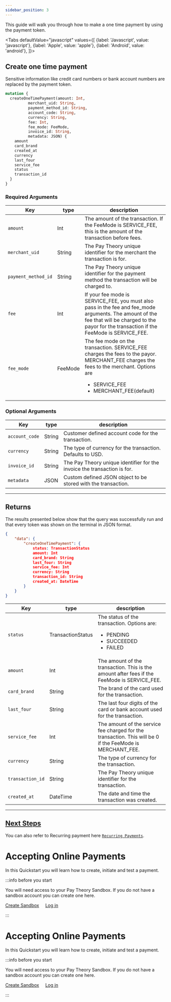 ```yaml
---
sidebar_position: 3
---
```


This guide will walk you through how to make a one time payment by using the payment token.


<Tabs
  defaultValue="javascript"
  values={[
    {label: 'Javascript', value: 'javascript'},
    {label: 'Apple', value: 'apple'},
    {label: 'Android', value: 'android'},
  ]}>
  <TabItem value="javascript">

  ## Create one time payment 
Sensitive information like credit card numbers or bank account numbers are replaced by the payment token.

```graphql
mutation {
  createOneTimePayment(amount: Int, 
          merchant_uid: String, 
          payment_method_id: String, 
          account_code: String, 
          currency: String, 
          fee: Int, 
          fee_mode: FeeMode,
          invoice_id: String, 
          metadata: JSON) {
    amount
    card_brand
    created_at
    currency
    last_four
    service_fee
    status
    transaction_id
  }
}
```

### Required Arguments
|Key                |type         |       description                     |
|-------------------|-------------|---------------------------------------|     
|`amount`           |Int        |The amount of the transaction. If the FeeMode is SERVICE_FEE, this is the amount of the transaction before fees.|
|`merchant_uid`     |String      |The Pay Theory unique identifier for the merchant the transaction is for.|
|`payment_method_id` |String     |The Pay Theory unique identifier for the payment method the transaction will be charged to.|
|`fee`      |Int        |If your fee mode is SERVICE_FEE, you must also pass in the fee and fee_mode arguments. The amount of the fee that will be charged to the payor for the transaction if the FeeMode is SERVICE_FEE.|
|`fee_mode` |FeeMode    |The fee mode on the transaction. SERVICE_FEE charges the fees to the payor. MERCHANT_FEE charges the fees to the merchant. Options are<ul><li>SERVICE_FEE</li><li>MERCHANT_FEE(default)</li></ul>|


### Optional Arguments

|Key                 |type             |description                                 |
|---------------------|-----------------|--------------------------------------------|    
|`account_code`     |String     | Customer defined account code for the transaction.|
|`currency`         |String     |The type of currency for the transaction. Defaults to USD.|
|`invoice_id`       |String     | The Pay Theory unique identifier for the invoice the transaction is for.|
|`metadata`        |JSON        |Custom defined JSON object to be stored with the transaction.|

***

## Returns
The results presented below show that the query was successfully run and that every token was shown on the terminal in JSON format.
``` json
{
    "data": {
        "createOneTimePayment": {
            status: TransactionStatus
            amount: Int
            card_brand: String
            last_four: String
            service_fee: Int
            currency: String
            transaction_id: String
            created_at: DateTime
        }
    }
}
```

|Key                 |type             |description                                 |
|--------------------|-----------------|--------------------------------------------|    
|`status`       |TransactionStatus  |The status of the transaction. Options are:<ul><li>PENDING</li><li>SUCCEEDED</li><li>FAILED</li></ul> |
|`amount`       |Int        |The amount of the transaction. This is the amount after fees if the FeeMode is SERVICE_FEE.|
|`card_brand`       |String     |The brand of the card used for the transaction.|
|`last_four`    |String     |The last four digits of the card or bank account used for the transaction.|
|`service_fee`  |Int        |The amount of the service fee charged for the transaction. This will be 0 if the FeeMode is MERCHANT_FEE.|
|`currency`     |String     |The type of currency for the transaction.|
|`transaction_id`   |String     |The Pay Theory unique identifier for the transaction.|
|`created_at`       |DateTime       |The date and time the transaction was created.|

***

## <ins> Next Steps </ins>
You can also refer to Recurring payment here [`Recurring Payments`](../../Recurring%20Payments/Quickstart/Update%20Recurring%20Payments.md).

  </TabItem>

  <TabItem value="apple">
  
  # Accepting Online Payments
  In this Quickstart you will learn how to create, initiate and test a payment.


  :::info before you start

  You will need access to your Pay Theory Sandbox. If you do not have a sandbox account you can create one here.

  <a href="https://start.merchant.dashboard.paytheory.com/settings" class="button button--secondary button--lg">Create Sandbox</a>
  &nbsp;&nbsp;&nbsp;
  <a href="https://start.merchant.dashboard.paytheory.com/settings" class="button button--secondary button--lg">Log in</a>

  :::
  
  </TabItem>
  <TabItem value="android">
  
  # Accepting Online Payments
  In this Quickstart you will learn how to create, initiate and test a payment.


  :::info before you start

  You will need access to your Pay Theory Sandbox. If you do not have a sandbox account you can create one here.

  <a href="https://start.merchant.dashboard.paytheory.com/settings" class="button button--primary button--md">Create Sandbox</a>
  &nbsp;&nbsp;&nbsp;
  <a href="https://start.merchant.dashboard.paytheory.com/settings" class="button button--secondary button--md">Log in</a>

  :::
  </TabItem>
</Tabs>  
























